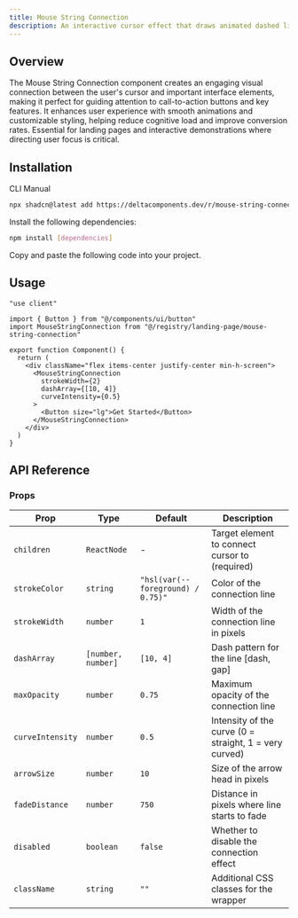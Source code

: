 ```yaml
---
title: Mouse String Connection
description: An interactive cursor effect that draws animated dashed lines with arrows from the mouse to target elements, perfect for guiding user attention.
---
```


<ComponentPreview name="mouse-string-connection-demo" />

## Overview

The Mouse String Connection component creates an engaging visual connection between the user's cursor and important interface elements, making it perfect for guiding attention to call-to-action buttons and key features. It enhances user experience with smooth animations and customizable styling, helping reduce cognitive load and improve conversion rates. Essential for landing pages and interactive demonstrations where directing user focus is critical.

## Installation

<Tabs defaultValue="cli">

<TabsList>
  <TabsTrigger value="cli">CLI</TabsTrigger>
  <TabsTrigger value="manual">Manual</TabsTrigger>
</TabsList>

<TabsContent value="cli">

```bash
npx shadcn@latest add https://deltacomponents.dev/r/mouse-string-connection
```

</TabsContent>

<TabsContent value="manual">

<Steps>

<Step>Install the following dependencies:</Step>

```bash
npm install [dependencies]
```

<Step>Copy and paste the following code into your project.</Step>

<ComponentSource name="mouse-string-connection" />

</Steps>

</TabsContent>

</Tabs>

## Usage

```tsx
"use client"

import { Button } from "@/components/ui/button"
import MouseStringConnection from "@/registry/landing-page/mouse-string-connection"

export function Component() {
  return (
    <div className="flex items-center justify-center min-h-screen">
      <MouseStringConnection
        strokeWidth={2}
        dashArray={[10, 4]}
        curveIntensity={0.5}
      >
        <Button size="lg">Get Started</Button>
      </MouseStringConnection>
    </div>
  )
}
```

## API Reference

### Props

<div className="overflow-x-auto">

| Prop             | Type               | Default                           | Description                                            |
| ---------------- | ------------------ | --------------------------------- | ------------------------------------------------------ |
| `children`       | `ReactNode`        | -                                 | Target element to connect cursor to (required)         |
| `strokeColor`    | `string`           | `"hsl(var(--foreground) / 0.75)"` | Color of the connection line                           |
| `strokeWidth`    | `number`           | `1`                               | Width of the connection line in pixels                 |
| `dashArray`      | `[number, number]` | `[10, 4]`                         | Dash pattern for the line [dash, gap]                  |
| `maxOpacity`     | `number`           | `0.75`                            | Maximum opacity of the connection line                 |
| `curveIntensity` | `number`           | `0.5`                             | Intensity of the curve (0 = straight, 1 = very curved) |
| `arrowSize`      | `number`           | `10`                              | Size of the arrow head in pixels                       |
| `fadeDistance`   | `number`           | `750`                             | Distance in pixels where line starts to fade           |
| `disabled`       | `boolean`          | `false`                           | Whether to disable the connection effect               |
| `className`      | `string`           | `""`                              | Additional CSS classes for the wrapper                 |

</div>

